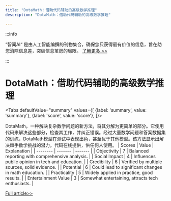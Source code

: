 ```yaml
---
title: "DotaMath：借助代码辅助的高级数学推理"
description: "DotaMath：借助代码辅助的高级数学推理"

---
```



:::info

“智闻AI“ 是由人工智能编撰的刊物集合，确保您只获得最有价值的信息，旨在助您消除信息差，突破信息茧房的局限。  [了解更多 >>](/)

:::

# DotaMath：借助代码辅助的高级数学推理


<Tabs
	defaultValue="summary"
	values={[
	{label: 'summary', value: 'summary'},
	{label: 'score', value: 'score'},
]}>
<TabItem value="summary">


DotaMath，一种解决复杂数学问题的新方法，将其分解为更简单的部分。它使用代码来解决这些部分，检查其工作，并纠正错误。经过大量数学问题和答案数据集的训练，DotaMath模型在测试中表现出色，甚至优于其他模型。该方法显示出解决棘手数学挑战的潜力。代码在线提供，供任何人使用。
</TabItem>
<TabItem value="score">
	| Scores     | Value   | Explanation |
	| -------- | ------- | ------- |
	| Objectivity  | 7    | Balanced reporting with comprehensive analysis.    |
	| Social Impact | 4     | Influences public opinion in tech and education.    |
	| Credibility    | 6    | Verified by multiple sources, solid evidence.    |
	| Potential    | 6    | Could lead to significant changes in math education.    |
	| Practicality    | 5    | Widely applied in practice, good results.    |
	| Entertainment Value    | 3    | Somewhat entertaining, attracts tech enthusiasts.    |
</TabItem>
</Tabs>

[Full article>>](https://arxiv.org/abs/2407.04078)
